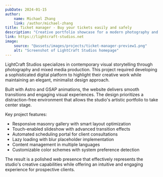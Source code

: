 ```yaml
---
pubDate: 2024-01-15
author:
    name: Michael Zhang
    link: /author/michael-zhang
title: Ticket manager - Buy your tickets easily and safely
description: "Creative portfolio showcase for a modern photography and multimedia production house"
link: https://lightcraft-studios.net
image:
    source: "@assets/images/projects/ticket-manager-preview1.png"
    alt: "Screenshot of LightCraft Studios homepage"
---
```


LightCraft Studios specializes in contemporary visual storytelling through photography and mixed media production. This project required developing a sophisticated digital platform to highlight their creative work while maintaining an elegant, minimalist design approach.

Built with Astro and GSAP animations, the website delivers smooth transitions and engaging visual experiences. The design prioritizes a distraction-free environment that allows the studio's artistic portfolio to take center stage.

Key project features:
- Responsive masonry gallery with smart layout optimization
- Touch-enabled slideshow with advanced transition effects
- Automated scheduling portal for client consultations
- Lazy loading with blur placeholder implementation
- Content management in multiple languages
- Customizable color schemes with system preference detection

The result is a polished web presence that effectively represents the studio's creative capabilities while offering an intuitive and engaging experience for prospective clients.
